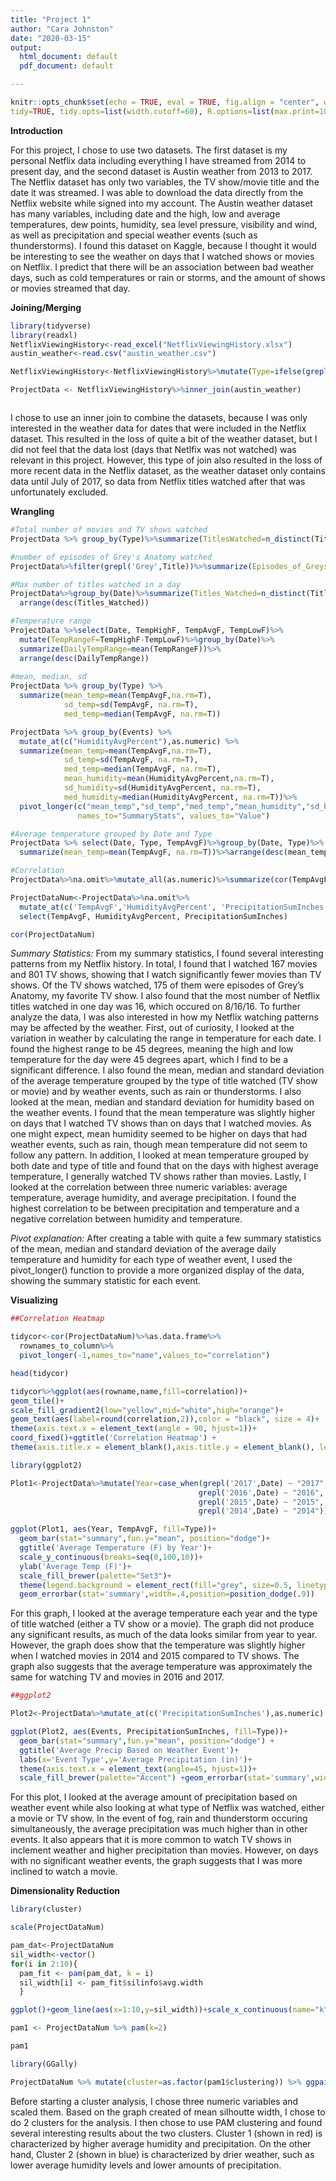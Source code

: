 ```yaml
---
title: "Project 1"
author: "Cara Johnston"
date: "2020-03-15"
output:
  html_document: default
  pdf_document: default

---
```


```r
knitr::opts_chunk$set(echo = TRUE, eval = TRUE, fig.align = "center", warning = F, message = F,
tidy=TRUE, tidy.opts=list(width.cutoff=60), R.options=list(max.print=100))
```

**Introduction**

For this project, I chose to use two datasets. The first dataset is my personal Netflix data including everything I have streamed from 2014 to present day, and the second dataset is Austin weather from 2013 to 2017. The Netflix dataset has only two variables, the TV show/movie title and the date it was streamed. I was able to download the data directly from the Netflix website while signed into my account. The Austin weather dataset has many variables, including date and the high, low and average temperatures, dew points, humidity, sea level pressure, visibility and wind, as well as precipitation and special weather events (such as thunderstorms). I found this dataset on Kaggle, because I thought it would be interesting to see the weather on days that I watched shows or movies on Netflix. I predict that there will be an association between bad weather days, such as cold temperatures or rain or storms, and the amount of shows or movies streamed that day. 

**Joining/Merging**
```r
library(tidyverse)
library(readxl)
NetflixViewingHistory<-read_excel("NetflixViewingHistory.xlsx")
austin_weather<-read.csv("austin_weather.csv")

NetflixViewingHistory<-NetflixViewingHistory%>%mutate(Type=ifelse(grepl("Season",Title),"TV","Movie"))

ProjectData <- NetflixViewingHistory%>%inner_join(austin_weather)



```


I chose to use an inner join to combine the datasets, because I was only interested in the weather data for dates that were included in the Netflix dataset. This resulted in the loss of quite a bit of the weather dataset, but I did not feel that the data lost (days that Netlfix was not watched) was relevant in this project. However, this type of join also resulted in the loss of more recent data in the Netflix dataset, as the weather dataset only contains data until July of 2017, so data from Netflix titles watched after that was unfortunately excluded.


**Wrangling**

```r
#Total number of movies and TV shows watched 
ProjectData %>% group_by(Type)%>%summarize(TitlesWatched=n_distinct(Title))

#number of episodes of Grey's Anatomy watched
ProjectData%>%filter(grepl('Grey',Title))%>%summarize(Episodes_of_Greys=n_distinct(Title))

#Max number of titles watched in a day
ProjectData%>%group_by(Date)%>%summarize(Titles_Watched=n_distinct(Title))%>%
  arrange(desc(Titles_Watched))

#Temperature range
ProjectData %>%select(Date, TempHighF, TempAvgF, TempLowF)%>%
  mutate(TempRangeF=TempHighF-TempLowF)%>%group_by(Date)%>%
  summarize(DailyTempRange=mean(TempRangeF))%>%
  arrange(desc(DailyTempRange))
  
#mean, median, sd 
ProjectData %>% group_by(Type) %>%
  summarize(mean_temp=mean(TempAvgF,na.rm=T), 
            sd_temp=sd(TempAvgF, na.rm=T), 
            med_temp=median(TempAvgF, na.rm=T))

ProjectData %>% group_by(Events) %>%
  mutate_at(c("HumidityAvgPercent"),as.numeric) %>%
  summarize(mean_temp=mean(TempAvgF,na.rm=T), 
            sd_temp=sd(TempAvgF, na.rm=T), 
            med_temp=median(TempAvgF, na.rm=T),
            mean_humidity=mean(HumidityAvgPercent,na.rm=T), 
            sd_humidity=sd(HumidityAvgPercent, na.rm=T), 
            med_humidity=median(HumidityAvgPercent, na.rm=T))%>%
  pivot_longer(c("mean_temp","sd_temp","med_temp","mean_humidity","sd_humidity","med_humidity"),
               names_to="SummaryStats", values_to="Value")

#Average temperature grouped by Date and Type
ProjectData %>% select(Date, Type, TempAvgF)%>%group_by(Date, Type)%>%
  summarize(mean_temp=mean(TempAvgF, na.rm=T))%>%arrange(desc(mean_temp))

#Correlation
ProjectData%>%na.omit%>%mutate_all(as.numeric)%>%summarize(cor(TempAvgF, HumidityAvgPercent))

ProjectDataNum<-ProjectData%>%na.omit%>%
  mutate_at(c('TempAvgF','HumidityAvgPercent', 'PrecipitationSumInches'), as.numeric)%>%
  select(TempAvgF, HumidityAvgPercent, PrecipitationSumInches)

cor(ProjectDataNum)
```
*Summary Statistics:*
  From my summary statistics, I found several interesting patterns from my Netflix history. In total, I found that I watched 167 movies and 801 TV shows, showing that I watch significantly fewer movies than TV shows. Of the TV shows watched, 175 of them were episodes of Grey's Anatomy, my favorite TV show. I also found that the most number of Netflix titles watched in one day was 16, which occured on 8/16/16.
  To further analyze the data, I was also interested in how my Netflix watching patterns may be affected by the weather. First, out of curiosity, I looked at the variation in weather by calculating the range in temperature for each date. I found the highest range to be 45 degrees, meaning the high and low temperature for the day were 45 degrees apart, which I find to be a significant difference. I also found the mean, median and standard deviation of the average temperature grouped by the type of title watched (TV show or movie) and by weather events, such as rain or thunderstorms. I also looked at the mean, median and standard deviation for humidity based on the weather events. I found that the mean temperature was slightly higher on days that I watched TV shows than on days that I watched movies. As one might expect, mean humidity seemed to be higher on days that had weather events, such as rain, though mean temperature did not seem to follow any pattern. In addition, I looked at mean temperature grouped by both date and type of title and found that on the days with highest average temperature, I generally watched TV shows rather than movies. Lastly, I looked at the correlation between three numeric variables: average temperature, average humidity, and average precipitation. I found the highest correlation to be between precipitation and temperature and a negative correlation between humidity and temperature. 

*Pivot explanation:*
After creating a table with quite a few summary statistics of the mean, median and standard deviation of the average daily temperature and humidity for each type of weather event, I used the pivot_longer() function to provide a more organized display of the data, showing the summary statistic for each event.


**Visualizing**

```r
##Correlation Heatmap

tidycor<-cor(ProjectDataNum)%>%as.data.frame%>%
  rownames_to_column%>%
  pivot_longer(-1,names_to="name",values_to="correlation")

head(tidycor)

tidycor%>%ggplot(aes(rowname,name,fill=correlation))+
geom_tile()+
scale_fill_gradient2(low="yellow",mid="white",high="orange")+ 
geom_text(aes(label=round(correlation,2)),color = "black", size = 4)+
theme(axis.text.x = element_text(angle = 90, hjust=1))+ 
coord_fixed()+ggtitle('Correlation Heatmap') +
theme(axis.title.x = element_blank(),axis.title.y = element_blank(), legend.position='left')
```

```r

library(ggplot2)

Plot1<-ProjectData%>%mutate(Year=case_when(grepl('2017',Date) ~ "2017",
                                          grepl('2016',Date) ~ "2016",
                                          grepl('2015',Date) ~ "2015",
                                          grepl('2014',Date) ~ "2014"))

ggplot(Plot1, aes(Year, TempAvgF, fill=Type))+
  geom_bar(stat="summary",fun.y="mean", position="dodge")+
  ggtitle('Average Temperature (F) by Year')+
  scale_y_continuous(breaks=seq(0,100,10))+
  ylab('Average Temp (F)')+
  scale_fill_brewer(palette="Set3")+
  theme(legend.background = element_rect(fill="grey", size=0.5, linetype="solid"))+
  geom_errorbar(stat='summary',width=.4,position=position_dodge(.9))

```
For this graph, I looked at the average temperature each year and the type of title watched (either a TV show or a movie). The graph did not produce any significant results, as much of the data looks similar from year to year. However, the graph does show that the temperature was slightly higher when I watched movies in 2014 and 2015 compared to TV shows. The graph also suggests that the average temperature was approximately the same for watching TV and movies in 2016 and 2017. 

```r
##ggplot2

Plot2<-ProjectData%>%mutate_at(c('PrecipitationSumInches'),as.numeric)

ggplot(Plot2, aes(Events, PrecipitationSumInches, fill=Type))+
  geom_bar(stat="summary",fun.y="mean", position="dodge") +
  ggtitle('Average Precip Based on Weather Event')+
  labs(x='Event Type',y='Average Precipitation (in)')+
  theme(axis.text.x = element_text(angle=45, hjust=1))+
  scale_fill_brewer(palette="Accent") +geom_errorbar(stat='summary',width=.2, position=position_dodge(.9))
```
For this plot, I looked at the average amount of precipitation based on weather event while also looking at what type of Netflix was watched, either a movie or TV show. In the event of fog, rain and thunderstorm occuring simultaneously, the average precipitation was much higher than in other events. It also appears that it is more common to watch TV shows in inclement weather and higher precipitation than movies. However, on days with no significant weather events, the graph suggests that I was more inclined to watch a movie.

**Dimensionality Reduction**

```r
library(cluster)

scale(ProjectDataNum)

pam_dat<-ProjectDataNum
sil_width<-vector()
for(i in 2:10){
  pam_fit <- pam(pam_dat, k = i)
  sil_width[i] <- pam_fit$silinfo$avg.width
  }

ggplot()+geom_line(aes(x=1:10,y=sil_width))+scale_x_continuous(name="k",breaks=1:10)

pam1 <- ProjectDataNum %>% pam(k=2)

pam1

library(GGally)

ProjectDataNum %>% mutate(cluster=as.factor(pam1$clustering)) %>% ggpairs(columns = 2:4, aes(color=cluster))

```
Before starting a cluster analysis, I chose three numeric variables and scaled them. Based on the graph created of mean silhoutte width, I chose to do 2 clusters for the analysis. I then chose to use PAM clustering and found several interesting results about the two clusters. Cluster 1 (shown in red) is characterized by higher average humidity and precipitation. On the other hand, Cluster 2 (shown in blue) is characterized by drier weather, such as lower average humidity levels and lower amounts of precipitation. 


